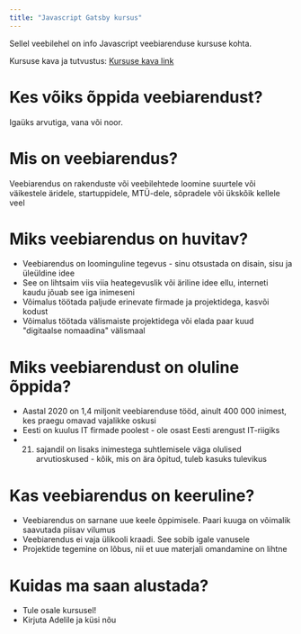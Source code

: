 ```yaml
---
title: "Javascript Gatsby kursus"
---
```


Sellel veebilehel on info Javascript veebiarenduse kursuse kohta.

Kursuse kava ja tutvustus: [Kursuse kava link](https://indd.adobe.com/view/3f855ea0-fd98-4416-b2f5-a53dc1f7f365)


# Kes võiks õppida veebiarendust?
Igaüks arvutiga, vana või noor.

# Mis on veebiarendus?
Veebiarendus on rakenduste või veebilehtede loomine suurtele või väikestele äridele, startuppidele, MTÜ-dele, sõpradele või ükskõik kellele veel

# Miks veebiarendus on huvitav?
- Veebiarendus on loominguline tegevus - sinu otsustada on disain, sisu ja üleüldine idee
- See on lihtsaim viis viia heategevuslik või äriline idee ellu, interneti kaudu jõuab see iga inimeseni
- Võimalus töötada paljude erinevate firmade ja projektidega, kasvõi kodust
- Võimalus töötada välismaiste projektidega või elada paar kuud "digitaalse nomaadina" välismaal

# Miks veebiarendust on oluline õppida?
- Aastal 2020 on 1,4 miljonit veebiarenduse tööd, ainult 400 000 inimest, kes praegu omavad vajalikke oskusi
- Eesti on kuulus IT firmade poolest - ole osast Eesti arengust IT-riigiks
- 21. sajandil on lisaks inimestega suhtlemisele väga olulised arvutioskused - kõik, mis on ära õpitud, tuleb kasuks tulevikus

# Kas veebiarendus on keeruline?
- Veebiarendus on sarnane uue keele õppimisele. Paari kuuga on võimalik saavutada piisav vilumus
- Veebiarendus ei vaja ülikooli kraadi. See sobib igale vanusele
- Projektide tegemine on lõbus, nii et uue materjali omandamine on lihtne

# Kuidas ma saan alustada?
- Tule osale kursusel!
- Kirjuta Adelile ja küsi nõu
